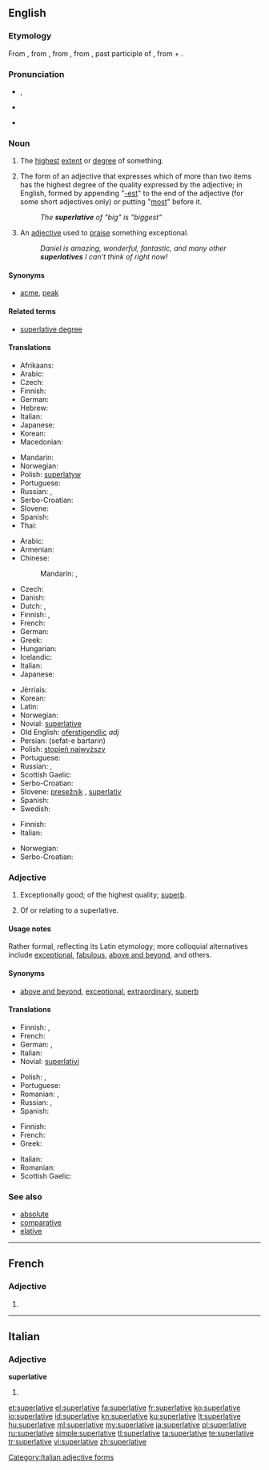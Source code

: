 ==English==

{{was wotd|2008|March|11}}
{{wikipedia}}

===Etymology===
From {{etyl|enm|en}} {{term|superlatyf|lang=enm}}, from {{etyl|fro|en}} {{term|superlatif|lang=fro}}, from {{etyl|LL.|en}} {{term|superlativus|superlātīvus|lang=la}}, from {{etyl|la|en}} {{term|superlatus|superlātus|extravagant, of hyperbole|lang=la}}, past participle of {{term|superfero||carry over|lang=la}}, from {{term|super||above|lang=la}} + {{term|fero||bear, carry|lang=la}}.

===Pronunciation===
* {{a|RP}} {{IPA|/suːˈpɜː.lə.tɪv/|/sjuːˈpɜː.lə.tɪv/}}, {{X-SAMPA|/su:"p3:(r).l@.tIv/}}
* {{a|US}} {{IPA|/suːˈpɝː.lə.tɪv/|/sjuːˈpɝː.lə.tɪv/}}
* {{audio|en-us-superlative.ogg|Audio (US)}}

===Noun===
{{en-noun}}

# The [[highest]] [[extent]] or [[degree]] of something.
# {{grammar}} The form of an adjective that expresses which of more than two items has the highest degree of the quality expressed by the adjective; in English, formed by appending "[[-est]]" to the end of the adjective (for some short adjectives only) or putting "[[most]]" before it.
#: ''The '''superlative''' of "big" is "biggest"''
# {{informal}} An [[adjective]] used to [[praise]] something exceptional.
#: ''Daniel is amazing, wonderful, fantastic, and many other '''superlatives''' I can’t think of right now!''

====Synonyms====
* {{sense|highest degree}} [[acme]], [[peak]]

====Related terms====
* [[superlative degree]]

====Translations====
{{trans-top|highest degree of something}}
* Afrikaans: {{t+|af|superlatief}}
* Arabic: {{t-|ar|صيغة التفضيل}}
* Czech: {{t+|cs|superlativ}}
* Finnish: {{t+|fi|huippu}}
* German: {{t+|de|Superlativ|m}}
* Hebrew: {{t-|he|מופלג}}
* Italian: {{t-|it|superlativo}}
* Japanese: {{t+|ja|最上級}}
* Korean: {{t-|ko|최고의|sc=Hang}}
* Macedonian: {{t-|mk|суперлатив}}
{{trans-mid}}
* Mandarin: {{t|cmn|最高级|sc=Hani}}
* Norwegian: {{t+|no|superlativ}}
* Polish: [[superlatyw]] {{m}}
* Portuguese: {{t+|pt|superlativo}}
* Russian: {{t+|ru|высочайший|tr=vysočájšij}},  {{t+|ru|превосходный|tr=prevosxódnyj}}
* Serbo-Croatian: {{t-|sh|superlativ|m|alt=sȕperlatīv}}
* Slovene: {{t-|sl|presežek|m}}
* Spanish: {{t+|es|superlativo}}
* Thai: {{t-|th|ชั้นเยี่ยม}}
{{trans-bottom}}

{{trans-top|form of adjective expressing "most"}}
* Arabic: {{t-|ar|درجة فائقة|f|tr=daraja faa'iqa}}
* Armenian: {{t-|hy|գերադրական|tr=geradrakan}}
* Chinese:
*: Mandarin: {{t|cmn|最高級|sc=Hani}},  {{t|cmn|最高级|tr=zuìgāojí|sc=Hani}}
* Czech: {{t+|cs|superlativ|m}}
* Danish: {{t+|da|superlativ}}
* Dutch: {{t+|nl|overtreffende trap|m}}, {{t+|nl|superlatief|m}}
* Finnish: {{t+|fi|superlatiivi}}, {{t-|fi|yliaste}}
* French: {{t+|fr|superlatif|m}}
* German: {{t+|de|Superlativ|m}}
* Greek: {{t+|el|υπερθετικό|n|tr=yperthetikó}}
* Hungarian: {{t+|hu|felsőfok}}
* Icelandic: {{t+|is|efsta stig|n}}
* Italian: {{t-|it|superlativo|m}}
* Japanese: {{t+|ja|最上級|tr=さいじょうきゅう, saijōkyū}}
{{trans-mid}}
* Jèrriais: {{tø|roa-jer|supèrlatif|m}}
* Korean: {{t+|ko|최상급|tr=choi-sang-geup,最上級|sc=Kore}}
* Latin: {{t-|la|superlativus|m}}
* Norwegian: {{t+|no|superlativ|m}}
* Novial: [[superlative]]
* Old English: [[oferstígendlic]] ''adj''
* Persian: {{fa-Arab|[[صفت برترین]]}} (sefat-e bartarin)
* Polish: [[stopień najwyższy]] {{m}}
* Portuguese: {{t+|pt|superlativo|m}}
* Russian: {{t+|ru|превосходная степень|f|tr=prevosxódnaja stépen’}}, {{t-|ru|суперлятив|m|tr=superljatív}}
* Scottish Gaelic: {{t-|gd|feabhasach|m}}
* Serbo-Croatian: {{t-|sh|superlativ|m|alt=sȕperlatīv}}
* Slovene: [[presežnik]] {{m}}, [[superlativ]] {{m}}
* Spanish: {{t+|es|superlativo|m}}
* Swedish: {{t+|sv|superlativ|n}}
{{trans-bottom}}

{{trans-top|adjective used to praise}}
* Finnish: {{t+|fi|superlatiivi}}
* Italian: {{t-|it|superlativo|m}}
{{trans-mid}}
* Norwegian: {{t+|no|superlativ|n}}
* Serbo-Croatian: {{t-|sh|superlativ|m|alt=sȕperlatīv}}
{{trans-bottom}}

===Adjective===
{{en-adj|-}}

# Exceptionally good; of the highest quality; [[superb]].
# {{grammar}} Of or relating to a superlative.

====Usage notes====
Rather formal, reflecting its Latin etymology; more colloquial alternatives include [[exceptional]], [[fabulous]], [[above and beyond]], and others.

====Synonyms====
* {{sense|exceptionally good}} [[above and beyond]], [[exceptional]], [[extraordinary]], [[superb]]

====Translations====
{{trans-top|exceptionally good}}
* Finnish: {{t+|fi|erinomainen}}, {{t+|fi|häikäisevä}}
* French: {{t+|fr|suprême}}
* German: {{t+|de|höchst}}, {{t+|de|hervorragend}}
* Italian: {{t-|it|superlativo|m}}
* Novial: [[superlativi]]
{{trans-mid}}
* Polish: {{t+|pl|doskonały|m}}, {{t+|pl|znakomity|m}}
* Portuguese: {{t+|pt|supremo}}
* Romanian: {{t-|ro|suprem}}, {{t-|ro|superlativ}}
* Russian: {{t+|ru|высочайший|tr=vysočájšij}}, {{t+|ru|величайший|tr=veličájšij}}
* Spanish: {{t+|es|supremo}}
{{trans-bottom}}

{{trans-top|of or pertaining to a superlative}}
* Finnish: {{t-|fi|superlatiivinen}}
* French: {{t+|fr|superlatif|m}}
* Greek: {{t+|el|υπερθετικός|tr=yperthetikós}}
{{trans-mid}}
* Italian: {{t-|it|superlativo|m}}
* Romanian: {{t-|ro|superlativ}}
* Scottish Gaelic: {{t-|gd|feabhasach}}
{{trans-bottom}}

===See also===
* [[absolute]]
* [[comparative]]
* [[elative]]

----

==French==

===Adjective===
{{fr-adj-form}} {{f}}

# {{feminine of|superlatif|lang=fr}}

----

==Italian==

===Adjective===
'''superlative''' {{f}}

# {{feminine plural of|superlativo|lang=it}}

[[Category:Italian adjective forms]]

[[et:superlative]]
[[el:superlative]]
[[fa:superlative]]
[[fr:superlative]]
[[ko:superlative]]
[[io:superlative]]
[[id:superlative]]
[[kn:superlative]]
[[ku:superlative]]
[[lt:superlative]]
[[hu:superlative]]
[[ml:superlative]]
[[my:superlative]]
[[ja:superlative]]
[[pl:superlative]]
[[ru:superlative]]
[[simple:superlative]]
[[tl:superlative]]
[[ta:superlative]]
[[te:superlative]]
[[tr:superlative]]
[[vi:superlative]]
[[zh:superlative]]